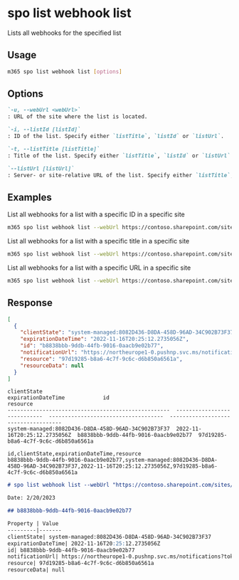 
# spo list webhook list

Lists all webhooks for the specified list

## Usage

```sh
m365 spo list webhook list [options]
```

## Options

```md definition-list
`-u, --webUrl <webUrl>`
: URL of the site where the list is located.

`-i, --listId [listId]`
: ID of the list. Specify either `listTitle`, `listId` or `listUrl`.

`-t, --listTitle [listTitle]`
: Title of the list. Specify either `listTitle`, `listId` or `listUrl`.

`--listUrl [listUrl]`
: Server- or site-relative URL of the list. Specify either `listTitle`, `listId` or `listUrl`.
```

<Global />

## Examples

List all webhooks for a list with a specific ID in a specific site

```sh
m365 spo list webhook list --webUrl https://contoso.sharepoint.com/sites/project-x --listId 0cd891ef-afce-4e55-b836-fce03286cccf
```

List all webhooks for a list with a specific title in a specific site

```sh
m365 spo list webhook list --webUrl https://contoso.sharepoint.com/sites/project-x --listTitle Documents
```

List all webhooks for a list with a specific URL in a specific site

```sh
m365 spo list webhook list --webUrl https://contoso.sharepoint.com/sites/project-x --listUrl '/sites/project-x/Documents'
```

## Response

<Tabs>
  <TabItem value="JSON">

  ```json
  [
    {
      "clientState": "system-managed:8082D436-D8DA-458D-96AD-34C902B73F37",
      "expirationDateTime": "2022-11-16T20:25:12.2735056Z",
      "id": "b8838bbb-9ddb-44fb-9016-0aacb9e02b77",
      "notificationUrl": "https://northeurope1-0.pushnp.svc.ms/notifications?token=1e263e06-4bea-4da1-9f9f-5c8f713eef76",
      "resource": "97d19285-b8a6-4c7f-9c6c-d6b850a6561a",
      "resourceData": null
    }
  ]
  ```

  </TabItem>
  <TabItem value="Text">

  ```text
  clientState                                          expirationDateTime            id                                    resource
  ---------------------------------------------------  ----------------------------  ------------------------------------  ------------------------------------
  system-managed:8082D436-D8DA-458D-96AD-34C902B73F37  2022-11-16T20:25:12.2735056Z  b8838bbb-9ddb-44fb-9016-0aacb9e02b77  97d19285-b8a6-4c7f-9c6c-d6b850a6561a
  ```

  </TabItem>
  <TabItem value="CSV">

  ```csv
  id,clientState,expirationDateTime,resource
  b8838bbb-9ddb-44fb-9016-0aacb9e02b77,system-managed:8082D436-D8DA-458D-96AD-34C902B73F37,2022-11-16T20:25:12.2735056Z,97d19285-b8a6-4c7f-9c6c-d6b850a6561a
  ```

  </TabItem>
  <TabItem value="Markdown">

  ```md
  # spo list webhook list --webUrl "https://contoso.sharepoint.com/sites/project-x" --listTitle "Documents"

  Date: 2/20/2023

  ## b8838bbb-9ddb-44fb-9016-0aacb9e02b77

  Property | Value
  ---------|-------
  clientState| system-managed:8082D436-D8DA-458D-96AD-34C902B73F37
  expirationDateTime| 2022-11-16T20:25:12.2735056Z
  id| b8838bbb-9ddb-44fb-9016-0aacb9e02b77
  notificationUrl| https://northeurope1-0.pushnp.svc.ms/notifications?token=1e263e06-4bea-4db1-9f9f-5c8f713eef76
  resource| 97d19285-b8a6-4c7f-9c6c-d6b850a6561a
  resourceData| null
  ```

  </TabItem>
</Tabs>

